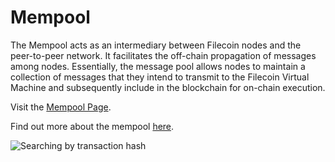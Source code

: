 # Mempool

The Mempool acts as an intermediary between Filecoin nodes and the peer-to-peer network. It facilitates the off-chain propagation of messages among nodes. Essentially, the message pool allows nodes to maintain a collection of messages that they intend to transmit to the Filecoin Virtual Machine and subsequently include in the blockchain for on-chain execution.

Visit the [Mempool Page](https://beryx.io/mempool).

Find out more about the mempool [here](https://spec.filecoin.io/systems/filecoin_blockchain/message_pool/#:~:text=The%20Message%20Pool%2C%20or%20mpool,for%20off%2Dchain%20message%20propagation.).

![Searching by transaction hash](./assets/image-13.webp)

